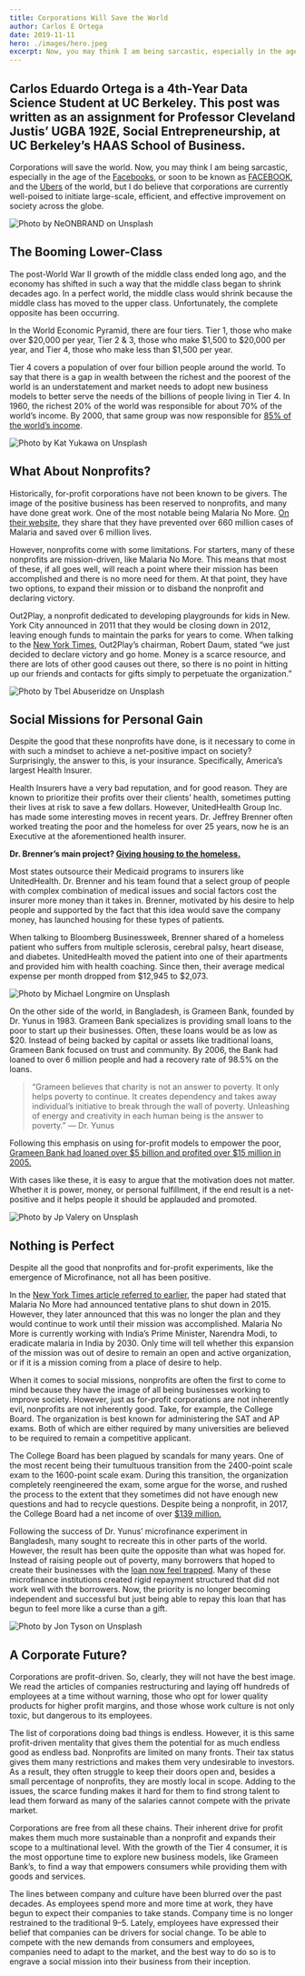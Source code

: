 ```yaml
---
title: Corporations Will Save the World
author: Carlos E Ortega
date: 2019-11-11
hero: ./images/hero.jpeg
excerpt: Now, you may think I am being sarcastic, especially in the age of the Facebooks, or soon to be known as FACEBOOK, and the Ubers of the world, but I do believe that corporations are currently well-poised to initiate large-scale, efficient, and effective improvement on society across the globe.
---
```


Carlos Eduardo Ortega is a 4th-Year Data Science Student at UC Berkeley. This post was written as an assignment for Professor Cleveland Justis’ UGBA 192E, Social Entrepreneurship, at UC Berkeley’s HAAS School of Business.
---

Corporations will save the world. Now, you may think I am being sarcastic, especially in the age of the [Facebooks](https://www.nytimes.com/2018/03/17/us/politics/cambridge-analytica-trump-campaign.html), or soon to be known as [FACEBOOK](https://www.theverge.com/tldr/2019/11/5/20949650/twitter-ceo-jack-dorsey-facebook-bland-new-logo-mock-tweet), and the [Ubers](https://www.nytimes.com/2017/02/22/technology/uber-workplace-culture.html) of the world, but I do believe that corporations are currently well-poised to initiate large-scale, efficient, and effective improvement on society across the globe.

<div className="Image__Small">
  <img
    src="./images/dollar.jpg"
    title="Photo by NeONBRAND on Unsplash"
    alt="Photo by NeONBRAND on Unsplash"
  />
</div>

## The Booming Lower-Class
The post-World War II growth of the middle class ended long ago, and the economy has shifted in such a way that the middle class began to shrink decades ago. In a perfect world, the middle class would shrink because the middle class has moved to the upper class. Unfortunately, the complete opposite has been occurring.

In the World Economic Pyramid, there are four tiers. Tier 1, those who make over $20,000 per year, Tier 2 & 3, those who make $1,500 to $20,000 per year, and Tier 4, those who make less than $1,500 per year.

Tier 4 covers a population of over four billion people around the world. To say that there is a gap in wealth between the richest and the poorest of the world is an understatement and market needs to adopt new business models to better serve the needs of the billions of people living in Tier 4. In 1960, the richest 20% of the world was responsible for about 70% of the world’s income. By 2000, that same group was now responsible for [85% of the world’s income](https://www.ide.go.jp/English/Data/Africa_file/Manualreport/bop03.html).

<div className="Image__Small">
  <img
    src="./images/change.jpg"
    title="Photo by Kat Yukawa on Unsplash"
    alt="Photo by Kat Yukawa on Unsplash"
  />
</div>

## What About Nonprofits?
Historically, for-profit corporations have not been known to be givers. The image of the positive business has been reserved to nonprofits, and many have done great work. One of the most notable being Malaria No More. [On their website](https://www.malarianomore.org/our-impact/progress/), they share that they have prevented over 660 million cases of Malaria and saved over 6 million lives.

However, nonprofits come with some limitations. For starters, many of these nonprofits are mission-driven, like Malaria No More. This means that most of these, if all goes well, will reach a point where their mission has been accomplished and there is no more need for them. At that point, they have two options, to expand their mission or to disband the nonprofit and declaring victory.

Out2Play, a nonprofit dedicated to developing playgrounds for kids in New. York City announced in 2011 that they would be closing down in 2012, leaving enough funds to maintain the parks for years to come. When talking to the [New York Times](https://nyti.ms/2pe1pXr), Out2Play’s chairman, Robert Daum, stated “we just decided to declare victory and go home. Money is a scarce resource, and there are lots of other good causes out there, so there is no point in hitting up our friends and contacts for gifts simply to perpetuate the organization.”

<div className="Image__Small">
  <img
    src="./images/pharmacy.jpg"
    title="Photo by Tbel Abuseridze on Unsplash"
    alt="Photo by Tbel Abuseridze on Unsplash"
  />
</div>

## Social Missions for Personal Gain

Despite the good that these nonprofits have done, is it necessary to come in with such a mindset to achieve a net-positive impact on society? Surprisingly, the answer to this, is your insurance. Specifically, America’s largest Health Insurer.

Health Insurers have a very bad reputation, and for good reason. They are known to prioritize their profits over their clients’ health, sometimes putting their lives at risk to save a few dollars. However, UnitedHealth Group Inc. has made some interesting moves in recent years. Dr. Jeffrey Brenner often worked treating the poor and the homeless for over 25 years, now he is an Executive at the aforementioned health insurer.

**Dr. Brenner’s main project? [Giving housing to the homeless.](https://www.bloomberg.com/news/features/2019-11-05/unitedhealth-s-myconnections-houses-the-homeless-through-medicaid)**

Most states outsource their Medicaid programs to insurers like UnitedHealth. Dr. Brenner and his team found that a select group of people with complex combination of medical issues and social factors cost the insurer more money than it takes in. Brenner, motivated by his desire to help people and supported by the fact that this idea would save the company money, has launched housing for these types of patients.

When talking to Bloomberg Businessweek, Brenner shared of a homeless patient who suffers from multiple sclerosis, cerebral palsy, heart disease, and diabetes. UnitedHealth moved the patient into one of their apartments and provided him with health coaching. Since then, their average medical expense per month dropped from $12,945 to $2,073.

<div className="Image__Small">
  <img
    src="./images/piggy.jpg"
    title="Photo by Michael Longmire on Unsplash"
    alt="Photo by Michael Longmire on Unsplash"
  />
</div>

On the other side of the world, in Bangladesh, is Grameen Bank, founded by Dr. Yunus in 1983. Grameen Bank specializes is providing small loans to the poor to start up their businesses. Often, these loans would be as low as $20. Instead of being backed by capital or assets like traditional loans, Grameen Bank focused on trust and community. By 2006, the Bank had loaned to over 6 million people and had a recovery rate of 98.5% on the loans.

> “Grameen believes that charity is not an answer to poverty. It only helps poverty to continue. It creates dependency and takes away individual’s initiative to break through the wall of poverty. Unleashing of energy and creativity in each human being is the answer to poverty.” — Dr. Yunus

Following this emphasis on using for-profit models to empower the poor, [Grameen Bank had loaned over $5 billion and profited over $15 million in 2005.](https://nyti.ms/2nv4suh)

With cases like these, it is easy to argue that the motivation does not matter. Whether it is power, money, or personal fulfillment, if the end result is a net-positive and it helps people it should be applauded and promoted.

<div className="Image__Small">
  <img
    src="./images/burn_dollar.jpg"
    title="Photo by Jp Valery on Unsplash"
    alt="Photo by Jp Valery on Unsplash"
  />
</div>

## Nothing is Perfect
Despite all the good that nonprofits and for-profit experiments, like the emergence of Microfinance, not all has been positive.

In the [New York Times article referred to earlier](https://nyti.ms/2pe1pXr), the paper had stated that Malaria No More had announced tentative plans to shut down in 2015. However, they later announced that this was no longer the plan and they would continue to work until their mission was accomplished. Malaria No More is currently working with India’s Prime Minister, Narendra Modi, to eradicate malaria in India by 2030. Only time will tell whether this expansion of the mission was out of desire to remain an open and active organization, or if it is a mission coming from a place of desire to help.

When it comes to social missions, nonprofits are often the first to come to mind because they have the image of all being businesses working to improve society. However, just as for-profit corporations are not inherently evil, nonprofits are not inherently good. Take, for example, the College Board. The organization is best known for administering the SAT and AP exams. Both of which are either required by many universities are believed to be required to remain a competitive applicant.

The College Board has been plagued by scandals for many years. One of the most recent being their tumultuous transition from the 2400-point scale exam to the 1600-point scale exam. During this transition, the organization completely reengineered the exam, some argue for the worse, and rushed the process to the extent that they sometimes did not have enough new questions and had to recycle questions. Despite being a nonprofit, in 2017, the College Board had a net income of over [$139 million.](https://projects.propublica.org/nonprofits/organizations/131623965)

Following the success of Dr. Yunus’ microfinance experiment in Bangladesh, many sought to recreate this in other parts of the world. However, the result has been quite the opposite than what was hoped for. Instead of raising people out of poverty, many borrowers that hoped to create their businesses with the [loan now feel trapped](https://www.theguardian.com/global-development/2018/oct/29/loan-sharks-circling-poor-indian-debtors-failed-by-microfinance). Many of these microfinance institutions created rigid repayment structured that did not work well with the borrowers. Now, the priority is no longer becoming independent and successful but just being able to repay this loan that has begun to feel more like a curse than a gift.

<div className="Image__Small">
  <img
    src="./images/good_news.jpg"
    title="Photo by Jon Tyson on Unsplash"
    alt="Photo by Jon Tyson on Unsplash"
  />
</div>

## A Corporate Future?
Corporations are profit-driven. So, clearly, they will not have the best image. We read the articles of companies restructuring and laying off hundreds of employees at a time without warning, those who opt for lower quality products for higher profit margins, and those whose work culture is not only toxic, but dangerous to its employees.

The list of corporations doing bad things is endless. However, it is this same profit-driven mentality that gives them the potential for as much endless good as endless bad. Nonprofits are limited on many fronts. Their tax status gives them many restrictions and makes them very undesirable to investors. As a result, they often struggle to keep their doors open and, besides a small percentage of nonprofits, they are mostly local in scope. Adding to the issues, the scarce funding makes it hard for them to find strong talent to lead them forward as many of the salaries cannot compete with the private market.

Corporations are free from all these chains. Their inherent drive for profit makes them much more sustainable than a nonprofit and expands their scope to a multinational level. With the growth of the Tier 4 consumer, it is the most opportune time to explore new business models, like Grameen Bank’s, to find a way that empowers consumers while providing them with goods and services.

The lines between company and culture have been blurred over the past decades. As employees spend more and more time at work, they have begun to expect their companies to take stands. Company time is no longer restrained to the traditional 9–5. Lately, employees have expressed their belief that companies can be drivers for social change. To be able to compete with the new demands from consumers and employees, companies need to adapt to the market, and the best way to do so is to engrave a social mission into their business from their inception.